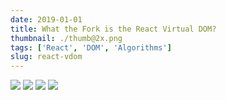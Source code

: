 ```yaml
---
date: 2019-01-01
title: What the Fork is the React Virtual DOM?
thumbnail: ./thumb@2x.png
tags: ['React', 'DOM', 'Algorithms']
slug: react-vdom
---
```


![](./ReactVDom_1@2x.png)
![](./ReactVDom_2@2x.png)
![](./ReactVDom_3@2x.png)
![](./ReactVDom_4@2x.png)
